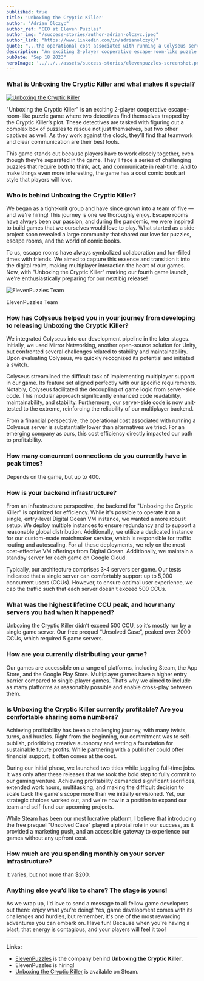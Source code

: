```yaml
---
published: true
title: 'Unboxing the Cryptic Killer'
author: "Adrian Olczyc"
author_ref: "CEO at Eleven Puzzles"
author_img: "/success-stories/author-adrian-olczyc.jpeg"
author_link: "https://www.linkedin.com/in/adrianolczyk/"
quote: "...the operational cost associated with running a Colyseus server is substantially lower than alternatives we tried."
description: 'An exciting 2-player cooperative escape-room-like puzzle game.'
pubDate: "Sep 18 2023"
heroImage: '../../../assets/success-stories/elevenpuzzles-screenshot.png'
---
```


### What is **Unboxing the Cryptic Killer** and what makes it special?

<a href="https://store.steampowered.com/app/2069040/Unboxing_the_Cryptic_Killer/">
  <Image class="rounded inline-block mx-auto w-1/2 float-right md:w-1/4 ml-8" src={logoImage} alt="Unboxing the Cryptic Killer" />
</a>

"Unboxing the Cryptic Killer" is an exciting 2-player cooperative escape-room-like puzzle game where two detectives find themselves trapped by the Cryptic Killer’s plot. These detectives are tasked with figuring out a complex box of puzzles to rescue not just themselves, but two other captives as well. As they work against the clock, they'll find that teamwork and clear communication are their best tools.

This game stands out because players have to work closely together, even though they're separated in the game. They'll face a series of challenging puzzles that require both to think, act, and communicate in real-time. And to make things even more interesting, the game has a cool comic book art style that players will love.


### Who is behind **Unboxing the Cryptic Killer**?

We began as a tight-knit group and have since grown into a team of five — and we're hiring! This journey is one we thoroughly enjoy. Escape rooms have always been our passion, and during the pandemic, we were inspired to build games that we ourselves would love to play. What started as a side-project soon revealed a large community that shared our love for puzzles, escape rooms, and the world of comic books.

To us, escape rooms have always symbolized collaboration and fun-filled times with friends. We aimed to capture this essence and transition it into the digital realm, making multiplayer interaction the heart of our games. Now, with "Unboxing the Cryptic Killer" marking our fourth game launch, we're enthusiastically preparing for our next big release!

<div class="mx-auto mt-6 mb-12 w-sm w-full md:w-2/3 text-center text-gray-600 ">
  <Image class="rounded" src={teamImage} alt="ElevenPuzzles Team" />
  <p class="text-sm p-3 italic">ElevenPuzzles Team</p>
</div>

### How has Colyseus helped you in your journey from developing to releasing **Unboxing the Cryptic Killer**?

We integrated Colyseus into our development pipeline in the later stages. Initially, we used Mirror Networking, another open-source solution for Unity, but confronted several challenges related to stability and maintainability. Upon evaluating Colyseus, we quickly recognized its potential and initiated a switch.

Colyseus streamlined the difficult task of implementing multiplayer support in our game. Its feature set aligned perfectly with our specific requirements. Notably, Colyseus facilitated the decoupling of game logic from server-side code. This modular approach significantly enhanced code readability, maintainability, and stability. Furthermore, our server-side code is now unit-tested to the extreme, reinforcing the reliability of our multiplayer backend.

From a financial perspective, the operational cost associated with running a Colyseus server is substantially lower than alternatives we tried. For an emerging company as ours, this cost efficiency directly impacted our path to profitability.

### How many concurrent connections do you currently have in peak times?

Depends on the game, but up to 400.

### How is your backend infrastructure?

From an infrastructure perspective, the backend for "Unboxing the Cryptic Killer" is optimized for efficiency. While it's possible to operate it on a single, entry-level Digital Ocean VM instance, we wanted a more robust setup. We deploy multiple instances to ensure redundancy and to support a reasonable global distribution. Additionally, we utilize a dedicated instance for our custom-made matchmaker service, which is responsible for traffic routing and autoscaling. For all these deployments, we rely on the most cost-effective VM offerings from Digital Ocean. Additionally, we maintain a standby server for each game on Google Cloud.

Typically, our architecture comprises 3-4 servers per game. Our tests indicated that a single server can comfortably support up to 5,000 concurrent users (CCUs). However, to ensure optimal user experience, we cap the traffic such that each server doesn't exceed 500 CCUs.

### What was the highest lifetime CCU peak, and how many servers you had when it happened?

Unboxing the Cryptic Killer didn’t exceed 500 CCU, so it’s mostly run by a single game server.  Our free prequel “Unsolved Case”, peaked over 2000 CCUs, which required 5 game servers.

### How are you currently distributing your game?

Our games are accessible on a range of platforms, including Steam, the App Store, and the Google Play Store. Multiplayer games have a higher entry barrier compared to single-player games. That’s why we aimed to include as many platforms as reasonably possible and enable cross-play between them.

### Is **Unboxing the Cryptic Killer** currently profitable? Are you comfortable sharing some numbers?

Achieving profitability has been a challenging journey, with many twists, turns, and hurdles. Right from the beginning, our commitment was to self-publish, prioritizing creative autonomy and setting a foundation for sustainable future profits. While partnering with a publisher could offer financial support, it often comes at the cost.

During our initial phase, we launched two titles while juggling full-time jobs. It was only after these releases that we took the bold step to fully commit to our gaming venture. Achieving profitability demanded significant sacrifices, extended work hours, multitasking, and making the difficult decision to scale back the game's scope more than we initially envisioned. Yet, our strategic choices worked out, and we're now in a position to expand our team and self-fund our upcoming projects.

While Steam has been our most lucrative platform, I believe that introducing the free prequel "Unsolved Case" played a pivotal role in our success, as it provided a marketing push, and an accessible gateway to experience our games without any upfront cost.

### How much are you spending monthly on your server infrastructure?

It varies, but not more than $200.

### Anything else you’d like to share? The stage is yours!

As we wrap up, I'd love to send a message to all fellow game developers out there: enjoy what you’re doing! Yes, game development comes with its challenges and hurdles, but remember, it's one of the most rewarding adventures you can embark on. Have fun! Because when you're having a blast, that energy is contagious, and your players will feel it too!

---

**Links:**

- [ElevenPuzzles](https://elevenpuzzles.com/) is the company behind **Unboxing the Cryptic Killer**.
- ElevenPuzzles is hiring!
- [Unboxing the Cryptic Killer](https://store.steampowered.com/app/2069040/Unboxing_the_Cryptic_Killer/) is available on Steam.
